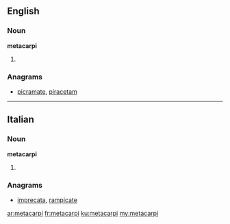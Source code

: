 ==English==

===Noun===
'''metacarpi'''

# {{plural of|metacarpus}}

===Anagrams===
* [[picramate#English|picramate]], [[piracetam#English|piracetam]]
----
==Italian==

===Noun===
'''metacarpi''' {{m}}

# {{plural of|metacarpo|lang=it}}

===Anagrams===
* [[imprecata#Italian|imprecata]], [[rampicate#Italian|rampicate]]

[[ar:metacarpi]]
[[fr:metacarpi]]
[[ku:metacarpi]]
[[my:metacarpi]]